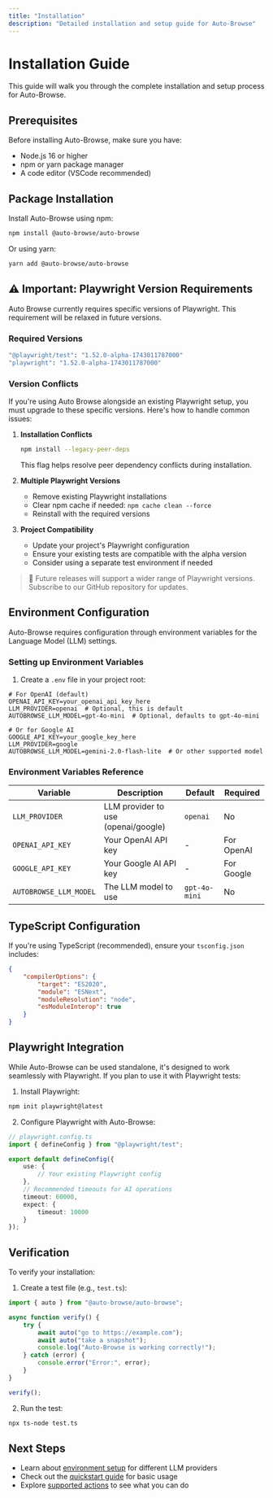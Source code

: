 ```yaml
---
title: "Installation"
description: "Detailed installation and setup guide for Auto-Browse"
---
```


# Installation Guide

This guide will walk you through the complete installation and setup process for Auto-Browse.

## Prerequisites

Before installing Auto-Browse, make sure you have:

- Node.js 16 or higher
- npm or yarn package manager
- A code editor (VSCode recommended)

## Package Installation

Install Auto-Browse using npm:

```bash
npm install @auto-browse/auto-browse
```

Or using yarn:

```bash
yarn add @auto-browse/auto-browse
```

## ⚠️ Important: Playwright Version Requirements

Auto Browse currently requires specific versions of Playwright. This requirement will be relaxed in future versions.

### Required Versions

```bash
"@playwright/test": "1.52.0-alpha-1743011787000"
"playwright": "1.52.0-alpha-1743011787000"
```

### Version Conflicts

If you're using Auto Browse alongside an existing Playwright setup, you must upgrade to these specific versions. Here's how to handle common issues:

1. **Installation Conflicts**

   ```bash
   npm install --legacy-peer-deps
   ```

   This flag helps resolve peer dependency conflicts during installation.

2. **Multiple Playwright Versions**

   - Remove existing Playwright installations
   - Clear npm cache if needed: `npm cache clean --force`
   - Reinstall with the required versions

3. **Project Compatibility**
   - Update your project's Playwright configuration
   - Ensure your existing tests are compatible with the alpha version
   - Consider using a separate test environment if needed

> 🔄 Future releases will support a wider range of Playwright versions. Subscribe to our GitHub repository for updates.

## Environment Configuration

Auto-Browse requires configuration through environment variables for the Language Model (LLM) settings.

### Setting up Environment Variables

1. Create a `.env` file in your project root:

```env
# For OpenAI (default)
OPENAI_API_KEY=your_openai_api_key_here
LLM_PROVIDER=openai  # Optional, this is default
AUTOBROWSE_LLM_MODEL=gpt-4o-mini  # Optional, defaults to gpt-4o-mini

# Or for Google AI
GOOGLE_API_KEY=your_google_key_here
LLM_PROVIDER=google
AUTOBROWSE_LLM_MODEL=gemini-2.0-flash-lite  # Or other supported model
```

### Environment Variables Reference

| Variable               | Description                         | Default       | Required   |
| ---------------------- | ----------------------------------- | ------------- | ---------- |
| `LLM_PROVIDER`         | LLM provider to use (openai/google) | `openai`      | No         |
| `OPENAI_API_KEY`       | Your OpenAI API key                 | -             | For OpenAI |
| `GOOGLE_API_KEY`       | Your Google AI API key              | -             | For Google |
| `AUTOBROWSE_LLM_MODEL` | The LLM model to use                | `gpt-4o-mini` | No         |

## TypeScript Configuration

If you're using TypeScript (recommended), ensure your `tsconfig.json` includes:

```json
{
	"compilerOptions": {
		"target": "ES2020",
		"module": "ESNext",
		"moduleResolution": "node",
		"esModuleInterop": true
	}
}
```

## Playwright Integration

While Auto-Browse can be used standalone, it's designed to work seamlessly with Playwright. If you plan to use it with Playwright tests:

1. Install Playwright:

```bash
npm init playwright@latest
```

2. Configure Playwright with Auto-Browse:

```typescript
// playwright.config.ts
import { defineConfig } from "@playwright/test";

export default defineConfig({
	use: {
		// Your existing Playwright config
	},
	// Recommended timeouts for AI operations
	timeout: 60000,
	expect: {
		timeout: 10000
	}
});
```

## Verification

To verify your installation:

1. Create a test file (e.g., `test.ts`):

```typescript
import { auto } from "@auto-browse/auto-browse";

async function verify() {
	try {
		await auto("go to https://example.com");
		await auto("take a snapshot");
		console.log("Auto-Browse is working correctly!");
	} catch (error) {
		console.error("Error:", error);
	}
}

verify();
```

2. Run the test:

```bash
npx ts-node test.ts
```

## Next Steps

- Learn about [environment setup](/environment-setup) for different LLM providers
- Check out the [quickstart guide](/quickstart) for basic usage
- Explore [supported actions](/actions/clicking) to see what you can do
